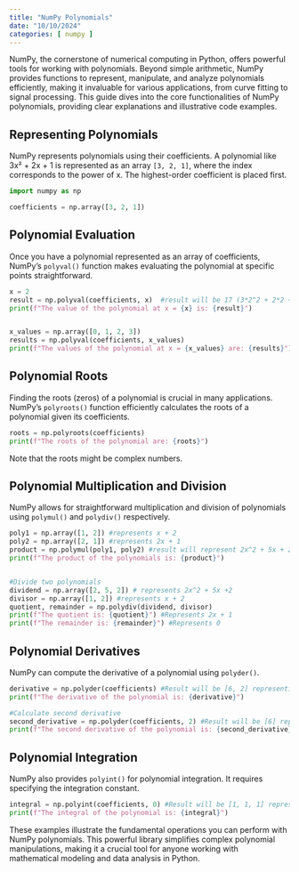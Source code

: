 ```yaml
---
title: "NumPy Polynomials"
date: "10/10/2024"
categories: [ numpy ]
---
```



NumPy, the cornerstone of numerical computing in Python, offers powerful tools for working with polynomials.  Beyond simple arithmetic, NumPy provides functions to represent, manipulate, and analyze polynomials efficiently, making it invaluable for various applications, from curve fitting to signal processing. This guide dives into the core functionalities of NumPy polynomials, providing clear explanations and illustrative code examples.


## Representing Polynomials

NumPy represents polynomials using their coefficients. A polynomial like 3x² + 2x + 1 is represented as an array `[3, 2, 1]`, where the index corresponds to the power of x.  The highest-order coefficient is placed first.

```python
import numpy as np

coefficients = np.array([3, 2, 1]) 
```

## Polynomial Evaluation

Once you have a polynomial represented as an array of coefficients, NumPy's `polyval()` function makes evaluating the polynomial at specific points straightforward.

```python
x = 2
result = np.polyval(coefficients, x)  #result will be 17 (3*2^2 + 2*2 + 1)
print(f"The value of the polynomial at x = {x} is: {result}")


x_values = np.array([0, 1, 2, 3])
results = np.polyval(coefficients, x_values)
print(f"The values of the polynomial at x = {x_values} are: {results}")
```

## Polynomial Roots

Finding the roots (zeros) of a polynomial is crucial in many applications. NumPy's `polyroots()` function efficiently calculates the roots of a polynomial given its coefficients.

```python
roots = np.polyroots(coefficients)
print(f"The roots of the polynomial are: {roots}")
```

Note that the roots might be complex numbers.


## Polynomial Multiplication and Division

NumPy allows for straightforward multiplication and division of polynomials using `polymul()` and `polydiv()` respectively.

```python
poly1 = np.array([1, 2]) #represents x + 2
poly2 = np.array([2, 1]) #represents 2x + 1
product = np.polymul(poly1, poly2) #result will represent 2x^2 + 5x + 2
print(f"The product of the polynomials is: {product}")


#Divide two polynomials
dividend = np.array([2, 5, 2]) # represents 2x^2 + 5x +2
divisor = np.array([1, 2]) #represents x + 2
quotient, remainder = np.polydiv(dividend, divisor)
print(f"The quotient is: {quotient}") #Represents 2x + 1
print(f"The remainder is: {remainder}") #Represents 0

```

## Polynomial Derivatives

NumPy can compute the derivative of a polynomial using `polyder()`.

```python
derivative = np.polyder(coefficients) #Result will be [6, 2] representing 6x + 2
print(f"The derivative of the polynomial is: {derivative}")

#Calculate second derivative
second_derivative = np.polyder(coefficients, 2) #Result will be [6] representing 6
print(f"The second derivative of the polynomial is: {second_derivative}")

```


## Polynomial Integration

NumPy also provides `polyint()` for polynomial integration.  It requires specifying the integration constant.

```python
integral = np.polyint(coefficients, 0) #Result will be [1, 1, 1] representing x^3 + x^2 + x
print(f"The integral of the polynomial is: {integral}")
```

These examples illustrate the fundamental operations you can perform with NumPy polynomials.  This powerful library simplifies complex polynomial manipulations, making it a crucial tool for anyone working with mathematical modeling and data analysis in Python.

